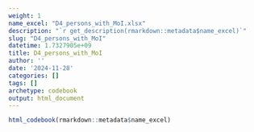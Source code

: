 ```yaml
---
weight: 1
name_excel: "D4_persons_with_MoI.xlsx"
description: "`r get_description(rmarkdown::metadata$name_excel)`"
slug: "D4_persons_with_MoI"
datetime: 1.7327905e+09
title: D4_persons_with_MoI
author: ''
date: '2024-11-28'
categories: []
tags: []
archetype: codebook
output: html_document
---
```


```r
html_codebook(rmarkdown::metadata$name_excel)
```
